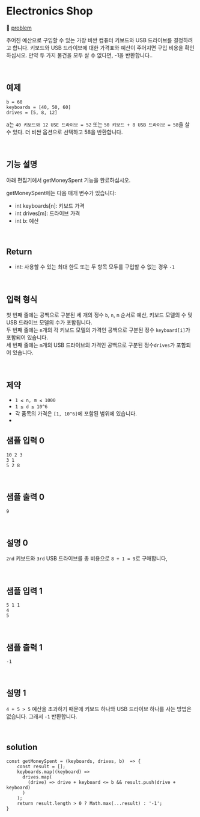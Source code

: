 # Electronics Shop

🔗 [problem](https://www.hackerrank.com/challenges/electronics-shop/problem?isFullScreen=true)

주어진 예산으로 구입할 수 있는 가장 비싼 컴퓨터 키보드와 USB 드라이브를 결정하려고 합니다. 키보드와 USB 드라이브에 대한 가격표와 예산이 주어지면 구입 비용을 확인하십시오. 만약 두 가지 물건을 모두 살 수 없다면, -1을 반환합니다..

<br />

## 예제

```
b = 60
keyboards = [40, 50, 60]
drives = [5, 8, 12]
```

a는 `40 키보드와 12 USE 드라이브 = 52` 또는 `50 키보드 + 8 USB 드라이브 = 58`을 살 수 있다. 더 비싼 옵션으로 선택하고 58을 반환합니다.

<br />

## 기능 설명

아래 편집기에서 getMoneySpent 기능을 완료하십시오.

getMoneySpent에는 다음 매개 변수가 있습니다:

- int keyboards[n]: 키보드 가격
- int drives[m]: 드라이브 가격
- int b: 예산

<br />

## Return

- int: 사용할 수 있는 최대 한도 또는 두 항목 모두를 구입할 수 없는 경우 `-1`

<br />

## 입력 형식

첫 번째 줄에는 공백으로 구분된 세 개의 정수 `b`, `n`, `m` 순서로 예산, 키보드 모델의 수 및 USB 드라이브 모델의 수가 포함됩니다.  
두 번째 줄에는 `n`개의 각 키보드 모델의 가격인 공백으로 구분된 정수 `keyboard[i]`가 포함되어 있습니다.  
세 번째 줄에는 `m`개의 USB 드라이브의 가격인 공백으로 구분된 정수`drives`가 포함되어 있습니다.

<br />

## 제약

- `1 ≤ n, m ≤ 1000`
- `1 ≤ d ≤ 10^6`
- 각 품목의 가격은 `[1, 10^6]`에 포함된 범위에 있습니다.
- <br />

## 샘플 입력 0

```
10 2 3
3 1
5 2 8
```

<br />

## 샘플 출력 0

```
9
```

<br />

## 설명 0

`2nd` 키보드와 `3rd` USB 드라이브를 총 비용으로 `8 + 1 = 9`로 구매합니다,

<br />

## 샘플 입력 1

```
5 1 1
4
5
```

<br />

## 샘플 출력 1

```
-1
```

<br />

## 설명 1

`4 + 5 > 5` 예산을 초과하기 때문에 키보드 하나와 USB 드라이브 하나를 사는 방법은 없습니다. 그래서 `-1` 반환합니다.

<br />

## solution

```JS
const getMoneySpent = (keyboards, drives, b)  => {
    const result = [];
    keyboards.map((keyboard) =>
      drives.map(
        (drive) => drive + keyboard <= b && result.push(drive + keyboard)
      )
    );
    return result.length > 0 ? Math.max(...result) : '-1';
}

```

<br />
